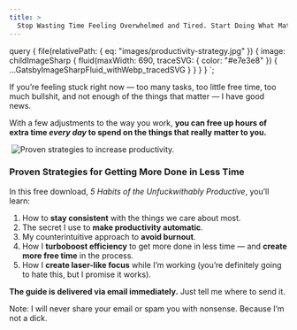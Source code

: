 ```yaml
---
title: >
  Stop Wasting Time Feeling Overwhelmed and Tired. Start Doing What Matters.
---
```



  query {
    file(relativePath: { eq: "images/productivity-strategy.jpg" }) {
      image: childImageSharp {
        fluid(maxWidth: 690, traceSVG: { color: "#e7e3e8" }) {
          ...GatsbyImageSharpFluid_withWebp_tracedSVG
        }
      }
    }
  }
`;

If you’re feeling stuck right now — too many tasks, too little free time, too
much bullshit, and not enough of the things that matter — I have good news.

With a few adjustments to the way you work, **you can free up hours of extra
time _every day_ to spend on the things that really matter to you.**

<Image>
  <Img
    alt="Proven strategies to increase productivity."
    fluid={props.data.file.image.fluid}
  />
</Image>

### Proven Strategies for Getting More Done in Less Time

In this free download, <em>5 Habits of the Unfuckwithably Productive</em>,
you’ll learn:

1. How to **stay consistent** with the things we care about most.
2. The secret I use to **make productivity automatic**.
3. My counterintuitive approach to **avoid burnout**.
4. How I **turboboost efficiency** to get more done in less time — and **create
   more free time** in the process.
5. How I **create laser-like focus** while I’m working (you’re definitely going
   to hate this, but I promise it works).

**The guide is delivered via email immediately.** Just tell me where to send it.

<OptIn button="Get It Now" group="PRODUCTIVE" source="/productivity-habits/" />
<OptInNotice>
  Note: I will never share your email or spam you with nonsense. Because I’m not
  a dick.
</OptInNotice>
